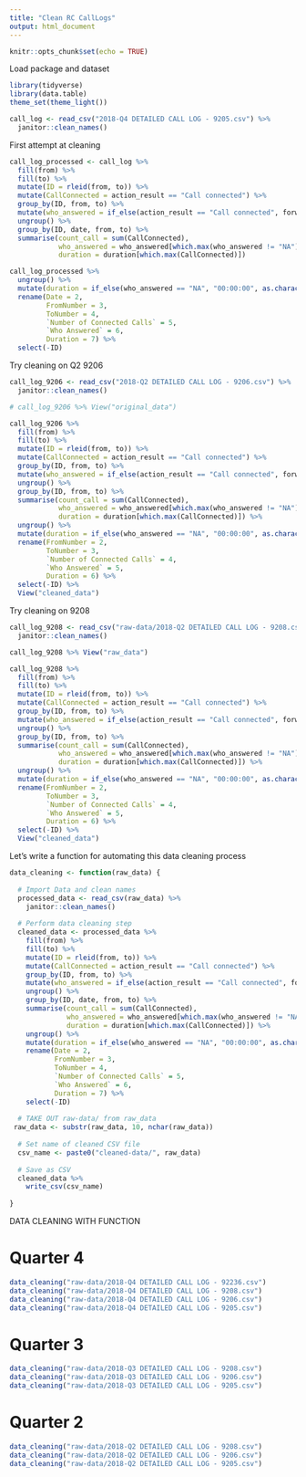 ---
title: "Clean RC CallLogs"
output: html_document
---

```{r setup, include=FALSE}
knitr::opts_chunk$set(echo = TRUE)
```


Load package and dataset
```{r, warning=FALSE, message = FALSE}
library(tidyverse)
library(data.table)
theme_set(theme_light())

call_log <- read_csv("2018-Q4 DETAILED CALL LOG - 9205.csv") %>% 
  janitor::clean_names()
```

First attempt at cleaning
```{r}
call_log_processed <- call_log %>% 
  fill(from) %>%
  fill(to) %>%
  mutate(ID = rleid(from, to)) %>% 
  mutate(CallConnected = action_result == "Call connected") %>%
  group_by(ID, from, to) %>%
  mutate(who_answered = if_else(action_result == "Call connected", forwarded_to, "NA")) %>% 
  ungroup() %>% 
  group_by(ID, date, from, to) %>% 
  summarise(count_call = sum(CallConnected),
            who_answered = who_answered[which.max(who_answered != "NA")],
            duration = duration[which.max(CallConnected)])

call_log_processed %>% 
  ungroup() %>% 
  mutate(duration = if_else(who_answered == "NA", "00:00:00", as.character(duration))) %>% 
  rename(Date = 2,
         FromNumber = 3,
         ToNumber = 4,
         `Number of Connected Calls` = 5,
         `Who Answered` = 6,
         Duration = 7) %>% 
  select(-ID)
```


Try cleaning on Q2 9206
```{r}
call_log_9206 <- read_csv("2018-Q2 DETAILED CALL LOG - 9206.csv") %>% 
  janitor::clean_names()

# call_log_9206 %>% View("original_data")

call_log_9206 %>% 
  fill(from) %>%
  fill(to) %>%
  mutate(ID = rleid(from, to)) %>% 
  mutate(CallConnected = action_result == "Call connected") %>%
  group_by(ID, from, to) %>%
  mutate(who_answered = if_else(action_result == "Call connected", forwarded_to, "NA")) %>% 
  ungroup() %>% 
  group_by(ID, from, to) %>% 
  summarise(count_call = sum(CallConnected),
            who_answered = who_answered[which.max(who_answered != "NA")],
            duration = duration[which.max(CallConnected)]) %>% 
  ungroup() %>% 
  mutate(duration = if_else(who_answered == "NA", "00:00:00", as.character(duration))) %>% 
  rename(FromNumber = 2,
         ToNumber = 3,
         `Number of Connected Calls` = 4,
         `Who Answered` = 5,
         Duration = 6) %>% 
  select(-ID) %>% 
  View("cleaned_data")
```

Try cleaning on 9208
```{r}
call_log_9208 <- read_csv("raw-data/2018-Q2 DETAILED CALL LOG - 9208.csv") %>% 
  janitor::clean_names()

call_log_9208 %>% View("raw_data")

call_log_9208 %>% 
  fill(from) %>%
  fill(to) %>%
  mutate(ID = rleid(from, to)) %>% 
  mutate(CallConnected = action_result == "Call connected") %>%
  group_by(ID, from, to) %>%
  mutate(who_answered = if_else(action_result == "Call connected", forwarded_to, "NA")) %>% 
  ungroup() %>% 
  group_by(ID, from, to) %>% 
  summarise(count_call = sum(CallConnected),
            who_answered = who_answered[which.max(who_answered != "NA")],
            duration = duration[which.max(CallConnected)]) %>% 
  ungroup() %>% 
  mutate(duration = if_else(who_answered == "NA", "00:00:00", as.character(duration))) %>% 
  rename(FromNumber = 2,
         ToNumber = 3,
         `Number of Connected Calls` = 4,
         `Who Answered` = 5,
         Duration = 6) %>% 
  select(-ID) %>% 
  View("cleaned_data")
```



Let's write a function for automating this data cleaning process
```{r}
data_cleaning <- function(raw_data) {
  
  # Import Data and clean names
  processed_data <- read_csv(raw_data) %>% 
    janitor::clean_names()
  
  # Perform data cleaning step
  cleaned_data <- processed_data %>% 
    fill(from) %>%
    fill(to) %>%
    mutate(ID = rleid(from, to)) %>% 
    mutate(CallConnected = action_result == "Call connected") %>%
    group_by(ID, from, to) %>%
    mutate(who_answered = if_else(action_result == "Call connected", forwarded_to, "NA")) %>% 
    ungroup() %>% 
    group_by(ID, date, from, to) %>% 
    summarise(count_call = sum(CallConnected),
              who_answered = who_answered[which.max(who_answered != "NA")],
              duration = duration[which.max(CallConnected)]) %>% 
    ungroup() %>% 
    mutate(duration = if_else(who_answered == "NA", "00:00:00", as.character(duration))) %>% 
    rename(Date = 2,
           FromNumber = 3,
           ToNumber = 4,
           `Number of Connected Calls` = 5,
           `Who Answered` = 6,
           Duration = 7) %>% 
    select(-ID)
  
  # TAKE OUT raw-data/ from raw_data
 raw_data <- substr(raw_data, 10, nchar(raw_data))
  
  # Set name of cleaned CSV file
  csv_name <- paste0("cleaned-data/", raw_data)
  
  # Save as CSV
  cleaned_data %>% 
    write_csv(csv_name)
  
}
```


DATA CLEANING WITH FUNCTION

# Quarter 4
```{r}
data_cleaning("raw-data/2018-Q4 DETAILED CALL LOG - 92236.csv")
data_cleaning("raw-data/2018-Q4 DETAILED CALL LOG - 9208.csv")
data_cleaning("raw-data/2018-Q4 DETAILED CALL LOG - 9206.csv")
data_cleaning("raw-data/2018-Q4 DETAILED CALL LOG - 9205.csv")
```

# Quarter 3
```{r}
data_cleaning("raw-data/2018-Q3 DETAILED CALL LOG - 9208.csv")
data_cleaning("raw-data/2018-Q3 DETAILED CALL LOG - 9206.csv")
data_cleaning("raw-data/2018-Q3 DETAILED CALL LOG - 9205.csv")
```

# Quarter 2
```{r}
data_cleaning("raw-data/2018-Q2 DETAILED CALL LOG - 9208.csv")
data_cleaning("raw-data/2018-Q2 DETAILED CALL LOG - 9206.csv")
data_cleaning("raw-data/2018-Q2 DETAILED CALL LOG - 9205.csv")
```